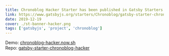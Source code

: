 ```yaml
---
title: Chronoblog Hacker Starter has been published in Gatsby Starters library
link: https://www.gatsbyjs.org/starters/Chronoblog/gatsby-starter-chronoblog-hacker/
date: 2019-12-19
cover: ./st-banner-hacker.png
tags: ['gatsbyjs', 'project', 'chronoblog']
---
```


Demo: [chronoblog-hacker.now.sh](https://chronoblog-hacker.now.sh/)  
Repo: [gatsby-starter-chronoblog-hacker](https://github.com/Chronoblog/gatsby-starter-chronoblog-hacker)
